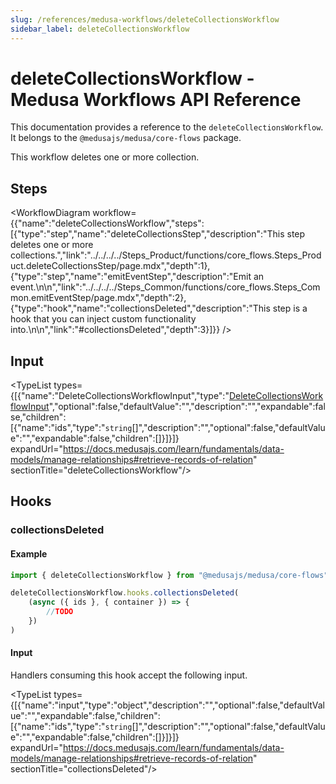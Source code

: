```yaml
---
slug: /references/medusa-workflows/deleteCollectionsWorkflow
sidebar_label: deleteCollectionsWorkflow
---
```



# deleteCollectionsWorkflow - Medusa Workflows API Reference

This documentation provides a reference to the `deleteCollectionsWorkflow`. It belongs to the `@medusajs/medusa/core-flows` package.

This workflow deletes one or more collection.

## Steps

<WorkflowDiagram workflow={{"name":"deleteCollectionsWorkflow","steps":[{"type":"step","name":"deleteCollectionsStep","description":"This step deletes one or more collections.","link":"../../../../Steps_Product/functions/core_flows.Steps_Product.deleteCollectionsStep/page.mdx","depth":1},{"type":"step","name":"emitEventStep","description":"Emit an event.\n\n","link":"../../../../Steps_Common/functions/core_flows.Steps_Common.emitEventStep/page.mdx","depth":2},{"type":"hook","name":"collectionsDeleted","description":"This step is a hook that you can inject custom functionality into.\n\n","link":"#collectionsDeleted","depth":3}]}} />

## Input

<TypeList types={[{"name":"DeleteCollectionsWorkflowInput","type":"[DeleteCollectionsWorkflowInput](../../../../types/core_flows.DeleteCollectionsWorkflowInput/page.mdx)","optional":false,"defaultValue":"","description":"","expandable":false,"children":[{"name":"ids","type":"`string`[]","description":"","optional":false,"defaultValue":"","expandable":false,"children":[]}]}]} expandUrl="https://docs.medusajs.com/learn/fundamentals/data-models/manage-relationships#retrieve-records-of-relation" sectionTitle="deleteCollectionsWorkflow"/>

## Hooks

### collectionsDeleted

#### Example

```ts
import { deleteCollectionsWorkflow } from "@medusajs/medusa/core-flows"

deleteCollectionsWorkflow.hooks.collectionsDeleted(
	(async ({ ids }, { container }) => {
		//TODO
	})
)
```

#### Input

Handlers consuming this hook accept the following input.

<TypeList types={[{"name":"input","type":"object","description":"","optional":false,"defaultValue":"","expandable":false,"children":[{"name":"ids","type":"`string`[]","description":"","optional":false,"defaultValue":"","expandable":false,"children":[]}]}]} expandUrl="https://docs.medusajs.com/learn/fundamentals/data-models/manage-relationships#retrieve-records-of-relation" sectionTitle="collectionsDeleted"/>
